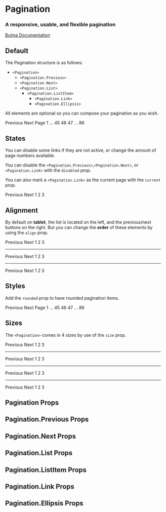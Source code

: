 

<Meta title="Components/Pagination" component={Pagination} />

# Pagination

### A responsive, usable, and flexible **pagination**

[Bulma Documentation](https://bulma.io/documentation/components/pagination/)

## Default

The Pagination structure is as follows:

- `<Pagination>`
  - `<Pagination.Previous>`
  - `<Pagination.Next>`
  - `<Pagination.List>`
    - `<Pagination.ListItem>`
      - `<Pagination.Link>`
      - `<Pagination.Ellipsis>`

All elements are optional so you can compose your pagination as you wish.

<Canvas>
  <Story name="Default">
    <Pagination>
      <Pagination.Previous>Previous</Pagination.Previous>
      <Pagination.Next>Next Page</Pagination.Next>
      <Pagination.List>
        <Pagination.ListItem>
          <Pagination.Link>1</Pagination.Link>
        </Pagination.ListItem>
        <Pagination.ListItem>
          <Pagination.Ellipsis>&hellip;</Pagination.Ellipsis>
        </Pagination.ListItem>
        <Pagination.ListItem>
          <Pagination.Link>45</Pagination.Link>
        </Pagination.ListItem>
        <Pagination.ListItem>
          <Pagination.Link>46</Pagination.Link>
        </Pagination.ListItem>
        <Pagination.ListItem>
          <Pagination.Link>47</Pagination.Link>
        </Pagination.ListItem>
        <Pagination.ListItem>
          <Pagination.Ellipsis>&hellip;</Pagination.Ellipsis>
        </Pagination.ListItem>
        <Pagination.ListItem>
          <Pagination.Link>86</Pagination.Link>
        </Pagination.ListItem>
      </Pagination.List>
    </Pagination>
  </Story>
</Canvas>

## States

You can disable some links if they are not active, or change the amount of page numbers available.

You can disable the `<Pagination.Previous>`,`<Pagination.Next>`, or `<Pagination.Link>` with the `disabled` prop.

You can also mark a `<Pagination.Link>` as the current page with the `current` prop.

<Canvas>
  <Story name="States">
    <Pagination>
      <Pagination.Previous disabled>Previous</Pagination.Previous>
      <Pagination.Next>Next</Pagination.Next>
      <Pagination.List>
        <Pagination.ListItem>
          <Pagination.Link current>1</Pagination.Link>
        </Pagination.ListItem>
        <Pagination.ListItem>
          <Pagination.Link>2</Pagination.Link>
        </Pagination.ListItem>
        <Pagination.ListItem>
          <Pagination.Link>3</Pagination.Link>
        </Pagination.ListItem>
      </Pagination.List>
    </Pagination>
  </Story>
</Canvas>

## Alignment

By default on **tablet**, the list is located on the left, and the previous/next buttons on the right. But you can change the **order** of these elements by using the `align` prop.

<Canvas>
  <Story name="Alignment">
    <React.Fragment>
      <Pagination>
        <Pagination.Previous>Previous</Pagination.Previous>
        <Pagination.Next>Next</Pagination.Next>
        <Pagination.List>
          <Pagination.ListItem>
            <Pagination.Link>1</Pagination.Link>
          </Pagination.ListItem>
          <Pagination.ListItem>
            <Pagination.Link>2</Pagination.Link>
          </Pagination.ListItem>
          <Pagination.ListItem>
            <Pagination.Link>3</Pagination.Link>
          </Pagination.ListItem>
        </Pagination.List>
      </Pagination>
      <hr />
      <Pagination align="center">
        <Pagination.Previous>Previous</Pagination.Previous>
        <Pagination.Next>Next</Pagination.Next>
        <Pagination.List>
          <Pagination.ListItem>
            <Pagination.Link>1</Pagination.Link>
          </Pagination.ListItem>
          <Pagination.ListItem>
            <Pagination.Link>2</Pagination.Link>
          </Pagination.ListItem>
          <Pagination.ListItem>
            <Pagination.Link>3</Pagination.Link>
          </Pagination.ListItem>
        </Pagination.List>
      </Pagination>
      <hr />
      <Pagination align="right">
        <Pagination.Previous>Previous</Pagination.Previous>
        <Pagination.Next>Next</Pagination.Next>
        <Pagination.List>
          <Pagination.ListItem>
            <Pagination.Link>1</Pagination.Link>
          </Pagination.ListItem>
          <Pagination.ListItem>
            <Pagination.Link>2</Pagination.Link>
          </Pagination.ListItem>
          <Pagination.ListItem>
            <Pagination.Link>3</Pagination.Link>
          </Pagination.ListItem>
        </Pagination.List>
      </Pagination>
    </React.Fragment>
  </Story>
</Canvas>

## Styles

Add the `rounded` prop to have rounded pagination items.

<Canvas>
  <Story name="Rounded">
    <Pagination rounded>
      <Pagination.Previous>Previous</Pagination.Previous>
      <Pagination.Next>Next Page</Pagination.Next>
      <Pagination.List>
        <Pagination.ListItem>
          <Pagination.Link>1</Pagination.Link>
        </Pagination.ListItem>
        <Pagination.ListItem>
          <Pagination.Ellipsis>&hellip;</Pagination.Ellipsis>
        </Pagination.ListItem>
        <Pagination.ListItem>
          <Pagination.Link>45</Pagination.Link>
        </Pagination.ListItem>
        <Pagination.ListItem>
          <Pagination.Link>46</Pagination.Link>
        </Pagination.ListItem>
        <Pagination.ListItem>
          <Pagination.Link>47</Pagination.Link>
        </Pagination.ListItem>
        <Pagination.ListItem>
          <Pagination.Ellipsis>&hellip;</Pagination.Ellipsis>
        </Pagination.ListItem>
        <Pagination.ListItem>
          <Pagination.Link>86</Pagination.Link>
        </Pagination.ListItem>
      </Pagination.List>
    </Pagination>
  </Story>
</Canvas>

## Sizes

The `<Pagination>` comes in 4 sizes by use of the `size` prop.

<Canvas>
  <Story name="Sizes">
    <React.Fragment>
      <Pagination size="small">
        <Pagination.Previous>Previous</Pagination.Previous>
        <Pagination.Next>Next</Pagination.Next>
        <Pagination.List>
          <Pagination.ListItem>
            <Pagination.Link>1</Pagination.Link>
          </Pagination.ListItem>
          <Pagination.ListItem>
            <Pagination.Link>2</Pagination.Link>
          </Pagination.ListItem>
          <Pagination.ListItem>
            <Pagination.Link>3</Pagination.Link>
          </Pagination.ListItem>
        </Pagination.List>
      </Pagination>
      <hr />
      <Pagination>
        <Pagination.Previous>Previous</Pagination.Previous>
        <Pagination.Next>Next</Pagination.Next>
        <Pagination.List>
          <Pagination.ListItem>
            <Pagination.Link>1</Pagination.Link>
          </Pagination.ListItem>
          <Pagination.ListItem>
            <Pagination.Link>2</Pagination.Link>
          </Pagination.ListItem>
          <Pagination.ListItem>
            <Pagination.Link>3</Pagination.Link>
          </Pagination.ListItem>
        </Pagination.List>
      </Pagination>
      <hr />
      <Pagination size="medium">
        <Pagination.Previous>Previous</Pagination.Previous>
        <Pagination.Next>Next</Pagination.Next>
        <Pagination.List>
          <Pagination.ListItem>
            <Pagination.Link>1</Pagination.Link>
          </Pagination.ListItem>
          <Pagination.ListItem>
            <Pagination.Link>2</Pagination.Link>
          </Pagination.ListItem>
          <Pagination.ListItem>
            <Pagination.Link>3</Pagination.Link>
          </Pagination.ListItem>
        </Pagination.List>
      </Pagination>
      <hr />
      <Pagination size="large">
        <Pagination.Previous>Previous</Pagination.Previous>
        <Pagination.Next>Next</Pagination.Next>
        <Pagination.List>
          <Pagination.ListItem>
            <Pagination.Link>1</Pagination.Link>
          </Pagination.ListItem>
          <Pagination.ListItem>
            <Pagination.Link>2</Pagination.Link>
          </Pagination.ListItem>
          <Pagination.ListItem>
            <Pagination.Link>3</Pagination.Link>
          </Pagination.ListItem>
        </Pagination.List>
      </Pagination>
    </React.Fragment>
  </Story>
</Canvas>

## Pagination Props

<ArgsTable of={Pagination} />

## Pagination.Previous Props

<ArgsTable of={Pagination.Previous} />

## Pagination.Next Props

<ArgsTable of={Pagination.Next} />

## Pagination.List Props

<ArgsTable of={Pagination.List} />

## Pagination.ListItem Props

<ArgsTable of={Pagination.ListItem} />

## Pagination.Link Props

<ArgsTable of={Pagination.Link} />

## Pagination.Ellipsis Props

<ArgsTable of={Pagination.Ellipsis} />
